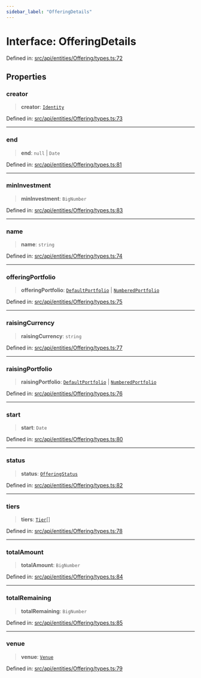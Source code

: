 ```yaml
---
sidebar_label: "OfferingDetails"
---
```


# Interface: OfferingDetails

Defined in: [src/api/entities/Offering/types.ts:72](https://github.com/PolymeshAssociation/polymesh-sdk/blob/bee6a2fe7a8ce5db42a6982e793782182cde2153/src/api/entities/Offering/types.ts#L72)

## Properties

### creator

> **creator**: [`Identity`](../../../Identity/classes/Identity.mdx)

Defined in: [src/api/entities/Offering/types.ts:73](https://github.com/PolymeshAssociation/polymesh-sdk/blob/bee6a2fe7a8ce5db42a6982e793782182cde2153/src/api/entities/Offering/types.ts#L73)

***

### end

> **end**: `null` \| `Date`

Defined in: [src/api/entities/Offering/types.ts:81](https://github.com/PolymeshAssociation/polymesh-sdk/blob/bee6a2fe7a8ce5db42a6982e793782182cde2153/src/api/entities/Offering/types.ts#L81)

***

### minInvestment

> **minInvestment**: `BigNumber`

Defined in: [src/api/entities/Offering/types.ts:83](https://github.com/PolymeshAssociation/polymesh-sdk/blob/bee6a2fe7a8ce5db42a6982e793782182cde2153/src/api/entities/Offering/types.ts#L83)

***

### name

> **name**: `string`

Defined in: [src/api/entities/Offering/types.ts:74](https://github.com/PolymeshAssociation/polymesh-sdk/blob/bee6a2fe7a8ce5db42a6982e793782182cde2153/src/api/entities/Offering/types.ts#L74)

***

### offeringPortfolio

> **offeringPortfolio**: [`DefaultPortfolio`](../../../DefaultPortfolio/classes/DefaultPortfolio.mdx) \| [`NumberedPortfolio`](../../../NumberedPortfolio/classes/NumberedPortfolio.mdx)

Defined in: [src/api/entities/Offering/types.ts:75](https://github.com/PolymeshAssociation/polymesh-sdk/blob/bee6a2fe7a8ce5db42a6982e793782182cde2153/src/api/entities/Offering/types.ts#L75)

***

### raisingCurrency

> **raisingCurrency**: `string`

Defined in: [src/api/entities/Offering/types.ts:77](https://github.com/PolymeshAssociation/polymesh-sdk/blob/bee6a2fe7a8ce5db42a6982e793782182cde2153/src/api/entities/Offering/types.ts#L77)

***

### raisingPortfolio

> **raisingPortfolio**: [`DefaultPortfolio`](../../../DefaultPortfolio/classes/DefaultPortfolio.mdx) \| [`NumberedPortfolio`](../../../NumberedPortfolio/classes/NumberedPortfolio.mdx)

Defined in: [src/api/entities/Offering/types.ts:76](https://github.com/PolymeshAssociation/polymesh-sdk/blob/bee6a2fe7a8ce5db42a6982e793782182cde2153/src/api/entities/Offering/types.ts#L76)

***

### start

> **start**: `Date`

Defined in: [src/api/entities/Offering/types.ts:80](https://github.com/PolymeshAssociation/polymesh-sdk/blob/bee6a2fe7a8ce5db42a6982e793782182cde2153/src/api/entities/Offering/types.ts#L80)

***

### status

> **status**: [`OfferingStatus`](OfferingStatus.mdx)

Defined in: [src/api/entities/Offering/types.ts:82](https://github.com/PolymeshAssociation/polymesh-sdk/blob/bee6a2fe7a8ce5db42a6982e793782182cde2153/src/api/entities/Offering/types.ts#L82)

***

### tiers

> **tiers**: [`Tier`](Tier.mdx)[]

Defined in: [src/api/entities/Offering/types.ts:78](https://github.com/PolymeshAssociation/polymesh-sdk/blob/bee6a2fe7a8ce5db42a6982e793782182cde2153/src/api/entities/Offering/types.ts#L78)

***

### totalAmount

> **totalAmount**: `BigNumber`

Defined in: [src/api/entities/Offering/types.ts:84](https://github.com/PolymeshAssociation/polymesh-sdk/blob/bee6a2fe7a8ce5db42a6982e793782182cde2153/src/api/entities/Offering/types.ts#L84)

***

### totalRemaining

> **totalRemaining**: `BigNumber`

Defined in: [src/api/entities/Offering/types.ts:85](https://github.com/PolymeshAssociation/polymesh-sdk/blob/bee6a2fe7a8ce5db42a6982e793782182cde2153/src/api/entities/Offering/types.ts#L85)

***

### venue

> **venue**: [`Venue`](../../../Venue/classes/Venue.mdx)

Defined in: [src/api/entities/Offering/types.ts:79](https://github.com/PolymeshAssociation/polymesh-sdk/blob/bee6a2fe7a8ce5db42a6982e793782182cde2153/src/api/entities/Offering/types.ts#L79)
